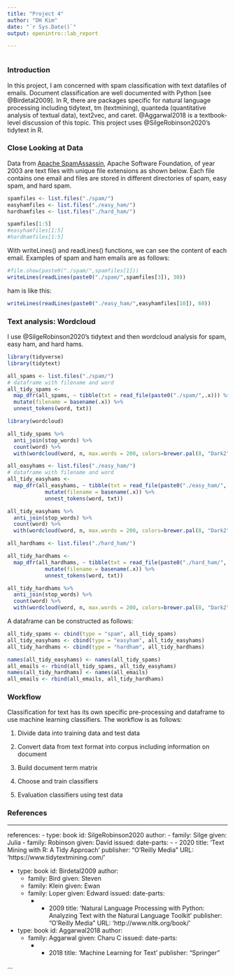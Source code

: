 ```yaml
---
title: "Project 4"
author: "DH Kim"
date: "`r Sys.Date()`"
output: openintro::lab_report

---
```


```r

```

### Introduction
In this project, I am concerned with spam classification with text datafiles of emails. Document classification are well documented with Python [see @Birdetal2009]. In R, there are packages specific for natural language processing including tidytext, tm (textmining), quanteda (quantitative analysis of textual data), text2vec, and caret. @Aggarwal2018 is a textbook-level discussion of this topic. This project uses @SilgeRobinson2020's tidytext in R.

### Close Looking at Data
Data from [Apache SpamAssassin](https://spamassassin.apache.org/old/publiccorpus/), Apache Software Foundation, of year 2003 are text files with unique file extensions as shown below. Each file contains one email and files are stored in different directories of spam, easy spam, and hard spam.  

```r
spamfiles <- list.files("./spam/")
easyhamfiles <- list.files("./easy_ham/")
hardhamfiles <- list.files("./hard_ham/")
```

```r
spamfiles[1:5]
#easyhamfiles[1:5]
#hardhamfiles[1:5]
```
With writeLines() and readLines() functions, we can see the content of each email. Examples of spam and ham emails are as follows:
```r
#file.show(paste0("./spam/",spamfiles[1]))
writeLines(readLines(paste0("./spam/",spamfiles[3]), 30))
```
ham is like this:
```r
writeLines(readLines(paste0("./easy_ham/",easyhamfiles[10]), 60))
```

### Text analysis: Wordcloud
I use @SilgeRobinson2020's tidytext and then wordcloud analysis for spam, easy ham, and hard hams.

```r
library(tidyverse)
library(tidytext)
```

```r
all_spams <- list.files("./spam/")
# dataframe with filename and word
all_tidy_spams <- 
  map_dfr(all_spams, ~ tibble(txt = read_file(paste0("./spam/",.x))) %>%   
  mutate(filename = basename(.x)) %>%
  unnest_tokens(word, txt))
```

```r
library(wordcloud)

all_tidy_spams %>%
  anti_join(stop_words) %>%
  count(word) %>%
  with(wordcloud(word, n, max.words = 200, colors=brewer.pal(8, "Dark2")))
```

```r
all_easyhams <- list.files("./easy_ham/")
# dataframe with filename and word
all_tidy_easyhams <- 
  map_dfr(all_easyhams, ~ tibble(txt = read_file(paste0("./easy_ham/",.x))) %>%   
            mutate(filename = basename(.x)) %>%
            unnest_tokens(word, txt))

all_tidy_easyhams %>%
  anti_join(stop_words) %>%
  count(word) %>%
  with(wordcloud(word, n, max.words = 200, colors=brewer.pal(8, "Dark2")))
```

```r
all_hardhams <- list.files("./hard_ham/")

all_tidy_hardhams <- 
  map_dfr(all_hardhams, ~ tibble(txt = read_file(paste0("./hard_ham/",.x))) %>%   
            mutate(filename = basename(.x)) %>%
            unnest_tokens(word, txt))

all_tidy_hardhams %>%
  anti_join(stop_words) %>%
  count(word) %>%
  with(wordcloud(word, n, max.words = 200, colors=brewer.pal(8, "Dark2")))
```

A dataframe can be constructed as follows:

```r
all_tidy_spams <- cbind(type = "spam", all_tidy_spams)
all_tidy_easyhams <- cbind(type = "easyham", all_tidy_easyhams)
all_tidy_hardhams <- cbind(type = "hardham", all_tidy_hardhams)

names(all_tidy_easyhams) <- names(all_tidy_spams)
all_emails <- rbind(all_tidy_spams, all_tidy_easyhams)
names(all_tidy_hardhams) <- names(all_emails)
all_emails <- rbind(all_emails, all_tidy_hardhams)
```

### Workflow

Classification for text has its own specific pre-processing and dataframe to use machine learning classifiers. The workflow is as follows:

(1) Divide data into training data and test data

(2) Convert data from text format into corpus including information on document

(2) Build document term matrix

(3) Choose and train classifiers

(4) Evaluation classifiers using test data

### References

---
references:
- type: book
  id: SilgeRobinson2020
  author:
  - family: Silge
    given: Julia
  - family: Robinson
    given: David 
  issued:
    date-parts:
    - - 2020
  title: 'Text Mining with R: A Tidy Approach'
  publisher: "O'Reilly Media"
  URL: 'https://www.tidytextmining.com/'

- type: book
  id: Birdetal2009
  author:
  - family: Bird
    given: Steven
  - family: Klein
    given: Ewan
  - family: Loper
    given: Edward
  issued:
    date-parts:
    - - 2009
  title: 'Natural Language Processing with Python: Analyzing Text with the Natural Language Toolkit'
  publisher: "O'Reilly Media"
  URL: 'http://www.nltk.org/book/'
  
- type: book
  id: Aggarwal2018
  author:
  - family: Aggarwal
    given: Charu C
  issued:
    date-parts:
    - - 2018
  title: 'Machine Learning for Text'
  publisher: "Springer"
  
...